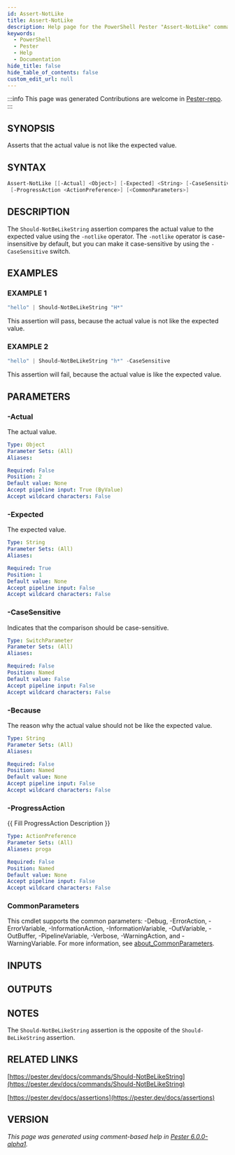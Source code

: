 ```yaml
---
id: Assert-NotLike
title: Assert-NotLike
description: Help page for the PowerShell Pester "Assert-NotLike" command
keywords:
  - PowerShell
  - Pester
  - Help
  - Documentation
hide_title: false
hide_table_of_contents: false
custom_edit_url: null
---
```


:::info This page was generated
Contributions are welcome in [Pester-repo](https://github.com/pester/pester).
:::

## SYNOPSIS

Asserts that the actual value is not like the expected value.

## SYNTAX

```powershell
Assert-NotLike [[-Actual] <Object>] [-Expected] <String> [-CaseSensitive] [-Because <String>]
 [-ProgressAction <ActionPreference>] [<CommonParameters>]
```

## DESCRIPTION

The `Should-NotBeLikeString` assertion compares the actual value to the expected value using the `-notlike` operator.
The `-notlike` operator is case-insensitive by default, but you can make it case-sensitive by using the `-CaseSensitive` switch.

## EXAMPLES

### EXAMPLE 1

```powershell
"hello" | Should-NotBeLikeString "H*"
```

This assertion will pass, because the actual value is not like the expected value.

### EXAMPLE 2

```powershell
"hello" | Should-NotBeLikeString "h*" -CaseSensitive
```

This assertion will fail, because the actual value is like the expected value.

## PARAMETERS

### -Actual

The actual value.

```yaml
Type: Object
Parameter Sets: (All)
Aliases:

Required: False
Position: 2
Default value: None
Accept pipeline input: True (ByValue)
Accept wildcard characters: False
```

### -Expected

The expected value.

```yaml
Type: String
Parameter Sets: (All)
Aliases:

Required: True
Position: 1
Default value: None
Accept pipeline input: False
Accept wildcard characters: False
```

### -CaseSensitive

Indicates that the comparison should be case-sensitive.

```yaml
Type: SwitchParameter
Parameter Sets: (All)
Aliases:

Required: False
Position: Named
Default value: False
Accept pipeline input: False
Accept wildcard characters: False
```

### -Because

The reason why the actual value should not be like the expected value.

```yaml
Type: String
Parameter Sets: (All)
Aliases:

Required: False
Position: Named
Default value: None
Accept pipeline input: False
Accept wildcard characters: False
```

### -ProgressAction

\{\{ Fill ProgressAction Description \}\}

```yaml
Type: ActionPreference
Parameter Sets: (All)
Aliases: proga

Required: False
Position: Named
Default value: None
Accept pipeline input: False
Accept wildcard characters: False
```

### CommonParameters

This cmdlet supports the common parameters: -Debug, -ErrorAction, -ErrorVariable, -InformationAction, -InformationVariable, -OutVariable, -OutBuffer, -PipelineVariable, -Verbose, -WarningAction, and -WarningVariable. For more information, see [about_CommonParameters](http://go.microsoft.com/fwlink/?LinkID=113216).

## INPUTS

## OUTPUTS

## NOTES

The `Should-NotBeLikeString` assertion is the opposite of the `Should-BeLikeString` assertion.

## RELATED LINKS

[https://pester.dev/docs/commands/Should-NotBeLikeString](https://pester.dev/docs/commands/Should-NotBeLikeString)

[https://pester.dev/docs/assertions](https://pester.dev/docs/assertions)

## VERSION

*This page was generated using comment-based help in [Pester 6.0.0-alpha1](https://github.com/pester/pester).*
